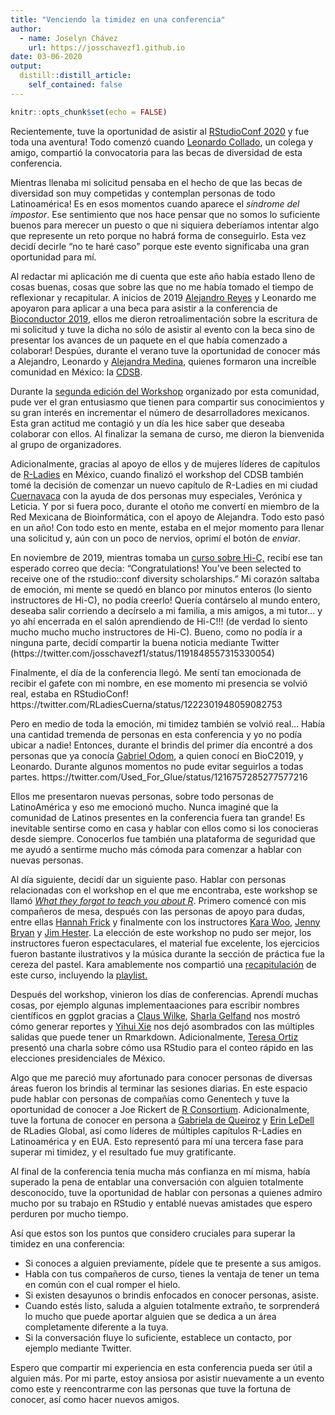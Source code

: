 ```yaml
---
title: "Venciendo la timidez en una conferencia"
author:
  - name: Joselyn Chávez
    url: https://josschavezf1.github.io
date: 03-06-2020
output:
  distill::distill_article:
    self_contained: false
---
```


```r
knitr::opts_chunk$set(echo = FALSE)
```


Recientemente, tuve la oportunidad de asistir al [RStudioConf 2020](https://rstudio.com/conference/) y fue toda una aventura! Todo comenzó cuando [Leonardo Collado](https://twitter.com/fellgernon), un colega y amigo, compartió la convocatoria para las becas de diversidad de esta conferencia.

Mientras llenaba mi solicitud pensaba en el hecho de que las becas de diversidad son muy competidas y contemplan personas de todo Latinoamérica! Es en esos momentos cuando aparece el _síndrome del impostor_. Ese sentimiento que nos hace pensar que no somos lo suficiente buenos para merecer un puesto o que ni siquiera deberíamos intentar algo que represente un reto porque no habrá forma de conseguirlo. Esta vez decidí decirle "no te haré caso" porque este evento significaba una gran oportunidad para mí.

Al redactar mi aplicación me di cuenta que este año había estado lleno de cosas buenas, cosas que sobre las que no me había tomado el tiempo de reflexionar y recapitular. A inicios de 2019 [Alejandro Reyes](https://twitter.com/areyesq) y Leonardo me apoyaron para aplicar a una beca para asistir a la conferencia de [Bioconductor 2019](http://bioc2019.bioconductor.org/), ellos me dieron retroalimentación sobre la escritura de mi solicitud y tuve la dicha no sólo de asistir al evento con la beca sino de presentar los avances de un paquete en el que había comenzado a colaborar!  Despúes, durante el verano tuve la oportunidad de conocer más a Alejandro, Leonardo y [Alejandra Medina](https://twitter.com/AleMedinaRivera), quienes formaron una increíble comunidad en México: la [CDSB](https://comunidadbioinfo.github.io/#about). 

Durante la [segunda edición del Workshop]((https://comunidadbioinfo.github.io/post/building-tidy-tools-cdsb-runconf-2019/#.XmLvwC3mGS4)) organizado por esta comunidad, pude ver el gran entusiasmo que tienen para compartir sus conocimientos y su gran interés en incrementar el número de desarrolladores mexicanos. Esta gran actitud me contagió y un día les hice saber que deseaba colaborar con ellos. Al finalizar la semana de curso, me dieron la bienvenida al grupo de organizadores. 

Adicionalmente, gracias al apoyo de ellos y de mujeres líderes de capítulos de [R-Ladies](https://rladies.org) en México, cuando finalizó el workshop del CDSB también tomé la decisión de comenzar un nuevo capítulo de R-Ladies en mi ciudad [Cuernavaca](https://twitter.com/RLadiesCuerna) con la ayuda de dos personas muy especiales, Verónica y Leticia. Y por si fuera poco, durante el otoño me convertí en miembro de la Red Mexicana de Bioinformática, con el apoyo de Alejandra. Todo esto pasó en un año! Con todo esto en mente, estaba en el mejor momento para llenar una solicitud y, aún con un poco de nervios, oprimí el botón de _enviar_.

En noviembre de 2019, mientras tomaba un [curso sobre Hi-C,](https://twitter.com/SelFdz/status/1193244486383501312) recibí ese tan esperado correo que decía: "Congratulations! You've been selected to receive one of the rstudio::conf diversity scholarships." Mi corazón saltaba de emoción, mi mente se quedó en blanco por minutos enteros (lo siento instructores de Hi-C), no podía creerlo! Quería contárselo al mundo entero, deseaba salir corriendo a decírselo a mi familia, a mis amigos, a mi tutor... y yo ahí encerrada en el salón aprendiendo de Hi-C!!! (de verdad lo siento mucho mucho mucho instructores de Hi-C). Bueno, como no podía ir a ninguna parte, decidí compartir la buena noticia mediante Twitter (https://twitter.com/josschavezf1/status/1191848557315330054) 

Finalmente, el día de la conferencia llegó. Me sentí tan emocionada de recibir el gafete con mi nombre, en ese momento mi presencia se volvió real, estaba en RStudioConf! https://twitter.com/RLadiesCuerna/status/1222301948059082753

Pero en medio de toda la emoción, mi timidez también se volvió real... Había una cantidad tremenda de personas en esta conferencia y yo no podía ubicar a nadie! Entonces, durante el brindis del primer día encontré a dos personas que ya conocía [Gabriel Odom](https://twitter.com/RevDocGabriel), a quien conocí en BioC2019, y Leonardo. Durante algunos momentos no pude evitar seguirlos a todas partes.
https://twitter.com/Used_For_Glue/status/1216757285277577216

Ellos me presentaron nuevas personas, sobre todo personas de LatinoAmérica y eso me emocionó mucho. Nunca imaginé que la comunidad de Latinos presentes en la conferencia fuera tan grande! Es inevitable sentirse como en casa y hablar con ellos como si los conocieras desde siempre. Conocerlos fue también una plataforma de seguridad que me ayudó a sentirme mucho más cómoda para comenzar a hablar con nuevas personas.

Al día siguiente, decidí dar un siguiente paso. Hablar con personas relacionadas con el workshop en el que me encontraba, este workshop se llamó [_What they forgot to teach you about R_](http://whattheyforgot.org/). Primero comencé con mis compañeros de mesa, después con las personas de apoyo para dudas, entre ellas [Hannah Frick](https://twitter.com/hfcfrick) y finalmente con los instructores [Kara Woo](https://twitter.com/kara_woo), [Jenny Bryan](https://twitter.com/JennyBryan) y [Jim Hester](https://twitter.com/jimhester_). La elección de este workshop no pudo ser mejor, los instructores fueron espectaculares, el material fue excelente, los ejercicios fueron bastante ilustrativos y la música durante la sección de práctica fue la cereza del pastel. Kara amablemente nos compartió una [recapitulación](https://education.rstudio.com/blog/2020/02/conf20-wtf/) de este curso, incluyendo la [playlist.](https://open.spotify.com/playlist/0OuvqM69DKFK3QPbHIy2kc?si=xonCaP2RTmeOXO3YW7hxhQ)

Después del workshop, vinieron los días de conferencias. Aprendí muchas cosas, por ejemplo algunas implementaaciones para escribir nombres científicos en ggplot gracias a [Claus Wilke](https://twitter.com/ClausWilke), [Sharla Gelfand](https://twitter.com/sharlagelfand) nos mostró cómo generar reportes y [Yihui Xie](https://twitter.com/xieyihui) nos dejó asombrados con las múltiples salidas que puede tener un Rmarkdown. Adicionalmente, [Teresa Ortiz](https://twitter.com/TeresaOM) presentó una charla sobre cómo usa RStudio para el conteo rápido en las elecciones presidenciales de México.

Algo que me pareció muy afortunado para conocer personas de diversas áreas fueron los brindis al terminar las sesiones diarias. En este espacio pude hablar con personas de compañías como Genentech y tuve la oportunidad de conocer a Joe Rickert de [R Consortium](https://www.r-consortium.org). Adicionalmente, tuve la fortuna de conocer en persona a [Gabriela de Queiroz](https://twitter.com/gdequeiroz) y [Erin LeDell](https://twitter.com/ledell) de RLadies Global, así como líderes de múltiples capítulos R-Ladies en Latinoamérica y en EUA. Esto representó para mí una tercera fase para superar mi timidez, y el resultado fue muy gratificante. 

Al final de la conferencia tenía mucha más confianza en mí misma, había superado la pena de entablar una conversación con alguien totalmente desconocido, tuve la oportunidad de hablar con personas a quienes admiro mucho por su trabajo en RStudio y entablé nuevas amistades que espero perduren por mucho tiempo.

Así que estos son los puntos que considero cruciales para superar la timidez en una conferencia:

- Si conoces a alguien previamente, pídele que te presente a sus amigos.
- Habla con tus compañeros de curso, tienes la ventaja de tener un tema en común con el cual romper el hielo.
- Si existen desayunos o brindis enfocados en conocer personas, asiste.
- Cuando estés listo, saluda a alguien totalmente extraño, te sorprenderá lo mucho que puede aportar alguien que se dedica a un área completamente diferente a la tuya.
- Si la conversación fluye lo suficiente, establece un contacto, por ejemplo mediante Twitter.

Espero que compartir mi experiencia en esta conferencia pueda ser útil a alguien más. Por mi parte, estoy ansiosa por asistir nuevamente a un evento como este y reencontrarme con las personas que tuve la fortuna de conocer, así como hacer nuevos amigos.
